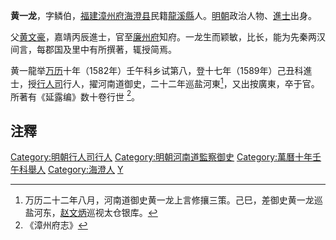 '''黄一龙'''，字鳞伯，[[福建|福建]][[漳州府|漳州府]][[海澄县|海澄县]]民籍[[龍溪縣|龍溪縣]]人。[[明朝|明朝]]政治人物、[[進士|進士]]出身。

父[[黄文豪|黄文豪]]，嘉靖丙辰進士，官至[[廉州府|廉州府]]知府。一龙生而颖敏，比长，能为先秦两汉间言，每郡国及里中有所撰著，辄授简焉。

黄一龍举[[万历|万历]]十年（1582年）壬午科乡试第八，登十七年（1589年）己丑科進士，授[[行人司|行人司]]行人，擢河南道御史，二十二年巡盐河東<ref>万历二十二年八月，河南道御史黄一龙上言修攘三策。己巳，差御史黄一龙巡盐河东，[[赵文炳|赵文炳]]巡视太仓银库。</ref>，又出按廣東，卒于官。所著有《延露编》数十卷行世
<ref>《漳州府志》</ref>。

== 注釋 ==
{{reflist}}

{{明朝人物小作品}}
{{萬曆十七年己丑科殿試金榜}}
{{DEFAULTSORT:Huang黄}}
[[Category:明朝行人司行人|Category:明朝行人司行人]]
[[Category:明朝河南道監察御史|Category:明朝河南道監察御史]]
[[Category:萬曆十年壬午科舉人|Category:萬曆十年壬午科舉人]]
[[Category:海澄人|Category:海澄人]]
[[Category:黄姓|Y]]